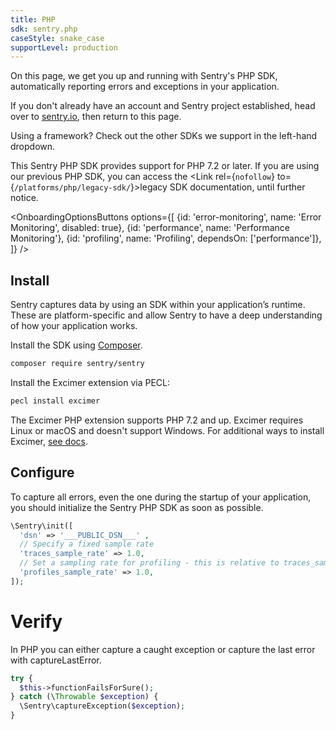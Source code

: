 ```yaml
---
title: PHP
sdk: sentry.php
caseStyle: snake_case
supportLevel: production
---
```


On this page, we get you up and running with Sentry's PHP SDK, automatically reporting errors and exceptions in your application.

<Note>

If you don't already have an account and Sentry project established, head over to [sentry.io](https://sentry.io/signup/), then return to this page.

</Note>

Using a framework? Check out the other SDKs we support in the left-hand dropdown.

<GuideGrid platform="php" />

This Sentry PHP SDK provides support for PHP 7.2 or later. If you are using our previous PHP SDK, you can access the <Link rel={`nofollow`} to={`/platforms/php/legacy-sdk/`}>legacy SDK documentation</Link>, until further notice.

<OnboardingOptionsButtons
  options={[
    {id: 'error-monitoring', name: 'Error Monitoring', disabled: true},
    {id: 'performance', name: 'Performance Monitoring'},
    {id: 'profiling', name: 'Profiling', dependsOn: ['performance']},
  ]}
/>

## Install

Sentry captures data by using an SDK within your application’s runtime. These are platform-specific and allow Sentry to have a deep understanding of how your application works.

Install the SDK using [Composer](https://getcomposer.org/).

```bash
composer require sentry/sentry
```

<OnboardingOption optionId="profiling">

Install the Excimer extension via PECL:

```bash
pecl install excimer
```

The Excimer PHP extension supports PHP 7.2 and up. Excimer requires Linux or macOS and doesn't support Windows. For additional ways to install Excimer, [see docs](/platforms/php/profiling/#installation).

</OnboardingOption>

## Configure

To capture all errors, even the one during the startup of your application, you should initialize the Sentry PHP SDK as soon as possible.

<SignInNote />

```php {onboardingOptions: {performance: '3-4', profiling: '5-6'}}
\Sentry\init([
  'dsn' => '___PUBLIC_DSN___' ,
  // Specify a fixed sample rate
  'traces_sample_rate' => 1.0,
  // Set a sampling rate for profiling - this is relative to traces_sample_rate
  'profiles_sample_rate' => 1.0,
]);
```

# Verify

In PHP you can either capture a caught exception or capture the last error with captureLastError.

```php
try {
  $this->functionFailsForSure();
} catch (\Throwable $exception) {
  \Sentry\captureException($exception);
}
```
